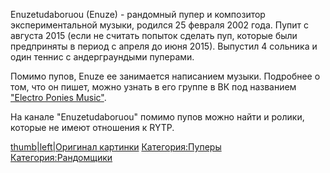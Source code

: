{{Инфобокс_для_пуперов
|title2=Enuzetudaborurou
|другие_ники = MegaBlazeTV, Claes Van Dijk, NZWO!
|image3=ASTER0ID 8497.JPEG
|сферы_творчества = Пупер, композитор, рандомщик
|год_начала = 2014 (начал выкладывать видео)
2015 (как пупер и композитор)
|image4=PicsArt 10-07-02.48.06.jpg
|имя_фамилия=Богдан Березин
|дата_рождения=25.02.2002
|место_проживания=Россия
|ссылки=
*[https://www.youtube.com/channel/UC7rhhtdQeoy09a5LYWc0iTw Youtube]
*[https://vk.com/claes2002 Страница ВК]
}}
Enuzetudaboruou (Enuze) - рандомный пупер и композитор экспериментальной музыки, родился 25 февраля 2002 года. Пупит с августа 2015 (если не считать попыток сделать пуп, которые были предприняты в период с апреля до июня 2015). Выпустил 4 сольника и один теннис с андерграундыми пуперами.

Помимо пупов, Enuze ее занимается написанием музыки. Подробнее о том, что он пишет, можно узнать в его группе в ВК под названием [https://vk.com/club120439845 "Electro Ponies Music"].

На канале "Enuzetudaboruou" помимо пупов можно найти и ролики, которые не имеют отношения к RYTP.

[[Файл:15328_eightbit2.jpg|thumb|left|Оригинал картинки]]
[[Категория:Пуперы]]
[[Категория:Рандомщики]]
